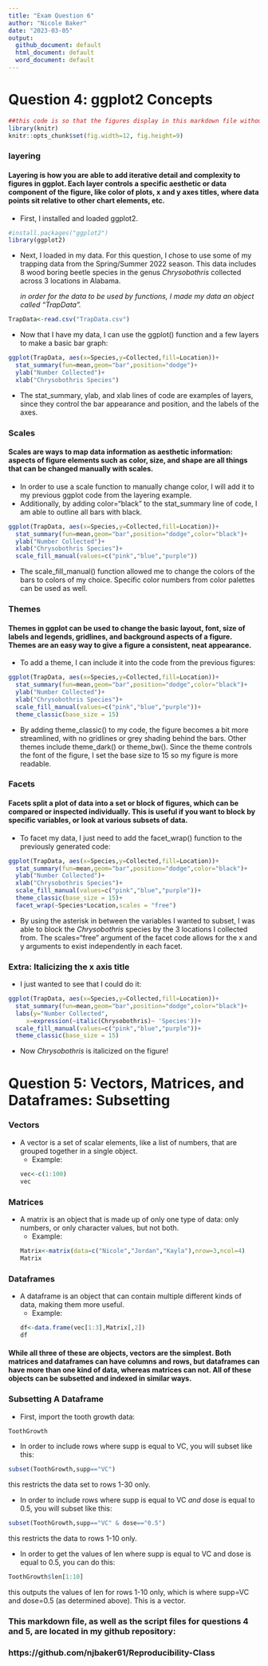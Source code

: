 ```yaml
---
title: "Exam Question 6"
author: "Nicole Baker"
date: "2023-03-05"
output:
  github_document: default
  html_document: default
  word_document: default
---
```


# Question 4: ggplot2 Concepts

```r
##this code is so that the figures display in this markdown file without species names overlapping on the x axis.
library(knitr)
knitr::opts_chunk$set(fig.width=12, fig.height=9)
```

### layering
#### Layering is how you are able to add iterative detail and complexity to figures in ggplot. Each layer controls a specific aesthetic or data component of the figure, like color of plots, x and y axes titles, where data points sit relative to other chart elements, etc.

- First, I installed and loaded ggplot2.

```r
#install.packages("ggplot2")
library(ggplot2)
```

- Next, I loaded in my data. For this question, I chose to use some of my trapping data from the Spring/Summer 2022 season. This data includes 8 wood boring beetle species in the genus *Chrysobothris* collected across 3 locations in Alabama.

  *in order for the data to be used by functions, I made my data an object called "TrapData".*

```r
TrapData<-read.csv("TrapData.csv")
```
- Now that I have my data, I can use the ggplot() function and a few layers to make a basic bar graph:

```r
ggplot(TrapData, aes(x=Species,y=Collected,fill=Location))+
  stat_summary(fun=mean,geom="bar",position="dodge")+
  ylab("Number Collected")+
  xlab("Chrysobothris Species")
```

- The stat_summary, ylab, and xlab lines of code are examples of layers, since they control the bar appearance and position, and the labels of the axes.

### Scales
#### Scales are ways to map data information as aesthetic information: aspects of figure elements such as color, size, and shape are all things that can be changed manually with scales.

- In order to use a scale function to manually change color, I will add it to my previous ggplot code from the layering example. 
- Additionally, by adding color="black" to the stat_summary line of code, I am able to outline all bars with black.

```r
ggplot(TrapData, aes(x=Species,y=Collected,fill=Location))+
  stat_summary(fun=mean,geom="bar",position="dodge",color="black")+
  ylab("Number Collected")+
  xlab("Chrysobothris Species")+
  scale_fill_manual(values=c("pink","blue","purple"))
```

- The scale_fill_manual() function allowed me to change the colors of the bars to colors of my choice. Specific color numbers from color palettes can be used as well.

### Themes
#### Themes in ggplot can be used to change the basic layout, font, size of labels and legends, gridlines, and background aspects of a figure. Themes are an easy way to give a figure a consistent, neat appearance.

- To add a theme, I can include it into the code from the previous figures:
```r
ggplot(TrapData, aes(x=Species,y=Collected,fill=Location))+
  stat_summary(fun=mean,geom="bar",position="dodge",color="black")+
  ylab("Number Collected")+
  xlab("Chrysobothris Species")+
  scale_fill_manual(values=c("pink","blue","purple"))+
  theme_classic(base_size = 15)
```

- By adding theme_classic() to my code, the figure becomes a bit more streamlined, with no gridlines or grey shading behind the bars. Other themes include theme_dark() or theme_bw(). Since the theme controls the font of the figure, I set the base size to 15 so my figure is more readable.

### Facets
#### Facets split a plot of data into a set or block of figures, which can be compared or inspected individually. This is useful if you want to block by specific variables, or look at various subsets of data. 

- To facet my data, I just need to add the facet_wrap() function to the previously generated code:
```r
ggplot(TrapData, aes(x=Species,y=Collected,fill=Location))+
  stat_summary(fun=mean,geom="bar",position="dodge",color="black")+
  ylab("Number Collected")+
  xlab("Chrysobothris Species")+
  scale_fill_manual(values=c("pink","blue","purple"))+
  theme_classic(base_size = 15)+
  facet_wrap(~Species*Location,scales = "free")
```

- By using the asterisk in between the variables I wanted to subset, I was able to block the *Chrysobothris* species by the 3 locations I collected from. The scales="free" argument of the facet code allows for the x and y arguments to exist independently in each facet.

### Extra: Italicizing the x axis title
- I just wanted to see that I could do it:
```r
ggplot(TrapData, aes(x=Species,y=Collected,fill=Location))+
  stat_summary(fun=mean,geom="bar",position="dodge",color="black")+
  labs(y="Number Collected",
     x=expression(~italic(Chrysobothris)~ 'Species'))+
  scale_fill_manual(values=c("pink","blue","purple"))+
  theme_classic(base_size = 15)

```
- Now *Chrysobothris* is italicized on the figure!

# Question 5: Vectors, Matrices, and Dataframes: Subsetting

### Vectors
- A vector is a set of scalar elements, like a list of numbers, that are grouped together in a single object.
  - Example:
```r
vec<-c(1:100)
vec
```

### Matrices
- A matrix is an object that is made up of only one type of data: only numbers, or only character values, but not both. 
  - Example:
```r
Matrix<-matrix(data=c("Nicole","Jordan","Kayla"),nrow=3,ncol=4)
Matrix
```

### Dataframes
- A dataframe is an object that can contain multiple different kinds of data, making them more useful.
  - Example:
```r
df<-data.frame(vec[1:3],Matrix[,2])
df
```

#### While all three of these are objects, vectors are the simplest. Both matrices and dataframes can have columns and rows, but dataframes can have more than one kind of data, whereas matrices can not. All of these objects can be subsetted and indexed in similar ways. 

### Subsetting A Dataframe
- First, import the tooth growth data:
```r
ToothGrowth
```

- In order to include rows where supp is equal to VC, you will subset like this:
```r
subset(ToothGrowth,supp=="VC")
```
this restricts the data set to rows 1-30 only.

- In order to include rows where supp is equal to VC *and* dose is equal to 0.5, you will subset like this:
```r
subset(ToothGrowth,supp=="VC" & dose=="0.5")
```
this restricts the data to rows 1-10 only. 

- In order to get the values of len where supp is equal to VC and dose is equal to 0.5, you can do this: 
```r
ToothGrowth$len[1:10]
```
this outputs the values of len for rows 1-10 only, which is where supp=VC and dose=0.5 (as determined above). This is a vector.


### This markdown file, as well as the script files for questions 4 and 5, are located in my github repository:
### https://github.com/njbaker61/Reproducibility-Class
